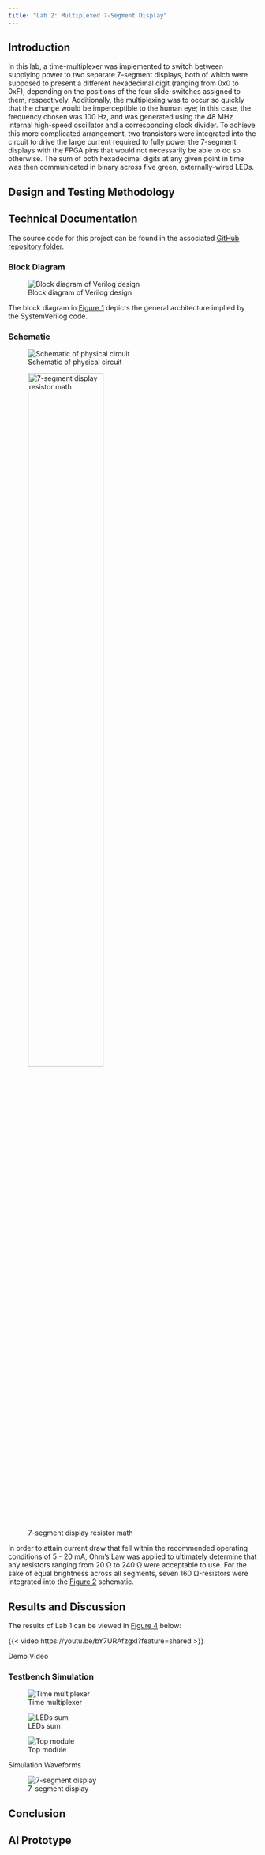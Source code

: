 ```yaml
---
title: "Lab 2: Multiplexed 7-Segment Display"
---
```


## Introduction {#sec-intro}
In this lab, a time-multiplexer was implemented to switch between supplying power to two separate 7-segment displays, both of which were supposed to present a different hexadecimal digit (ranging from 0x0 to 0xF), depending on the positions of the four slide-switches assigned to them, respectively.
Additionally, the multiplexing was to occur so quickly that the change would be imperceptible to the human eye; in this case, the frequency chosen was 100 Hz, and was generated using the 48 MHz internal high-speed oscillator and a corresponding clock divider.
To achieve this more complicated arrangement, two transistors were integrated into the circuit to drive the large current required to fully power the 7-segment displays with the FPGA pins that would not necessarily be able to do so otherwise.
The sum of both hexadecimal digits at any given point in time was then communicated in binary across five green, externally-wired LEDs.

## Design and Testing Methodology


## Technical Documentation
The source code for this project can be found in the associated [GitHub repository folder](https://github.com/qmiyamoto/E155-Labs/tree/main/lab2).

### Block Diagram
![Block diagram of Verilog design](images/lab2_block_diagram.png){#fig-block-diagram}

The block diagram in [Figure 1](#fig-block-diagram) depicts the general architecture implied by the SystemVerilog code.

### Schematic
![Schematic of physical circuit](images/lab2_schematic.png){#fig-schematic}

![7-segment display resistor math](){#fig-resistor-math width=60%}

In order to attain current draw that fell within the recommended operating conditions of 5 - 20 mA, Ohm's Law was applied to ultimately determine that any resistors ranging from 20 Ω to 240 Ω were acceptable to use.
For the sake of equal brightness across all segments, seven 160 Ω-resistors were integrated into the [Figure 2](#fig-schematic) schematic.

## Results and Discussion {#sec-results-and-discussion}
The results of Lab 1 can be viewed in [Figure 4](#fig-video) below:

::: {#fig-video}
{{< video https://youtu.be/bY7URAfzgxI?feature=shared >}}

Demo Video
:::

### Testbench Simulation

::: {#fig-waveforms layout-ncol=3}
![Time multiplexer](images/time_multiplexer_waveforms_2.png){#fig-time-multiplexer-waveforms .lightbox}

![LEDs sum](images/leds_sum_waveforms_2.png){#fig-leds-sum-waveforms .lightbox}

![Top module](images/lab2_waveforms_2.png){#fig-lab2-waveforms .lightbox}

Simulation Waveforms
:::

![7-segment display](images/seven_segment_display_waveforms_2.png){#fig-seven-segment-display-waveforms .lightbox}

## Conclusion


## AI Prototype
